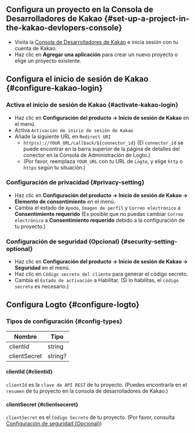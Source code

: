 ## Configura un proyecto en la Consola de Desarrolladores de Kakao \{#set-up-a-project-in-the-kakao-devlopers-console}

- Visita la [Consola de Desarrolladores de Kakao](https://developers.kakao.com/console/app) e inicia sesión con tu cuenta de Kakao.
- Haz clic en **Agregar una aplicación** para crear un nuevo proyecto o elige un proyecto existente.

## Configura el inicio de sesión de Kakao \{#configure-kakao-login}

### Activa el inicio de sesión de Kakao \{#activate-kakao-login}

- Haz clic en **Configuración del producto -> Inicio de sesión de Kakao** en el menú.
- Activa `Activación de inicio de sesión de Kakao`
- Añade la siguiente URL en `Redirect URI`
  - `http(s)://YOUR_URL/callback/${connector_id}` (El `connector_id` se puede encontrar en la barra superior de la página de detalles del conector en la Consola de Administración de Logto.)
  - (Por favor, reemplaza `YOUR_URL` con tu URL de `Logto`, y elige `http` o `https` según tu situación.)

### Configuración de privacidad \{#privacy-setting}

- Haz clic en **Configuración del producto -> Inicio de sesión de Kakao -> Elemento de consentimiento** en el menú.
- Cambia el estado de `Apodo`, `Imagen de perfil` y `Correo electrónico` a **Consentimiento requerido** (Es posible que no puedas cambiar `Correo electrónico` a **Consentimiento requerido** debido a la configuración de tu proyecto.)

### Configuración de seguridad (Opcional) \{#security-setting-optional}

- Haz clic en **Configuración del producto -> Inicio de sesión de Kakao -> Seguridad** en el menú.
- Haz clic en `Código secreto del cliente` para generar el código secreto.
- Cambia el `Estado de activación` a Habilitar. (Si lo habilitas, el `código secreto` es necesario.)

## Configura Logto \{#configure-logto}

### Tipos de configuración \{#config-types}

| Nombre       | Tipo    |
| ------------ | ------- |
| clientId     | string  |
| clientSecret | string? |

#### clientId \{#clientid}

`clientId` es la `clave de API REST` de tu proyecto.
(Puedes encontrarla en el `resumen` de tu proyecto en la consola de desarrolladores de Kakao.)

#### clientSecret \{#clientseceret}

`clientSecret` es el `Código Secreto` de tu proyecto.
(Por favor, consulta [Configuración de seguridad (Opcional)](#security-setting-optional))
